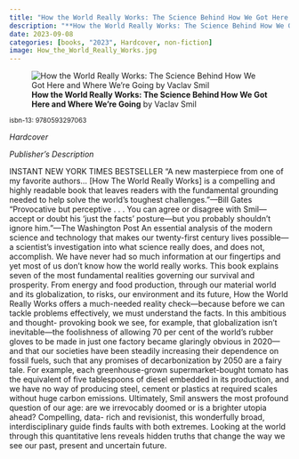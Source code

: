 ```yaml
---
title: "How the World Really Works: The Science Behind How We Got Here and Where We're Going"
description: "**How the World Really Works: The Science Behind How We Got Here and Where We're Going** by Vaclav Smil"
date: 2023-09-08
categories: [books, "2023", Hardcover, non-fiction]
image: How_the_World_Really_Works.jpg
---
```

![**How the World Really Works: The Science Behind How We Got Here and Where We're Going** by Vaclav Smil](How_the_World_Really_Works.jpg){fig-align="left"}

<sup>isbn-13: 9780593297063</sup>

*Hardcover*

*Publisher's Description*

INSTANT NEW YORK TIMES BESTSELLER “A new masterpiece from one of my
favorite authors… [How The World Really Works] is a compelling and highly
readable book that leaves readers with the fundamental grounding needed to
help solve the world’s toughest challenges.”—Bill Gates “Provocative but
perceptive . . . You can agree or disagree with Smil—accept or doubt his
‘just the facts’ posture—but you probably shouldn’t ignore him.”—The
Washington Post An essential analysis of the modern science and technology
that makes our twenty-first century lives possible—a scientist's
investigation into what science really does, and does not, accomplish. We
have never had so much information at our fingertips and yet most of us
don’t know how the world really works. This book explains seven of the most
fundamental realities governing our survival and prosperity. From energy
and food production, through our material world and its globalization, to
risks, our environment and its future, How the World Really Works offers a
much-needed reality check—because before we can tackle problems
effectively, we must understand the facts. In this ambitious and thought-
provoking book we see, for example, that globalization isn’t inevitable—the
foolishness of allowing 70 per cent of the world’s rubber gloves to be made
in just one factory became glaringly obvious in 2020—and that our societies
have been steadily increasing their dependence on fossil fuels, such that
any promises of decarbonization by 2050 are a fairy tale. For example, each
greenhouse-grown supermarket-bought tomato has the equivalent of five
tablespoons of diesel embedded in its production, and we have no way of
producing steel, cement or plastics at required scales without huge carbon
emissions. Ultimately, Smil answers the most profound question of our age:
are we irrevocably doomed or is a brighter utopia ahead? Compelling, data-
rich and revisionist, this wonderfully broad, interdisciplinary guide finds
faults with both extremes. Looking at the world through this quantitative
lens reveals hidden truths that change the way we see our past, present and
uncertain future.